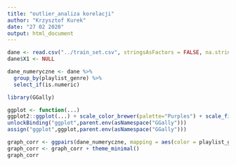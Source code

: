 ```yaml
---
title: "outlier_analiza korelacji"
author: "Krzysztof Kurek"
date: "27 02 2020"
output: html_document
---
```


```r
dane <- read.csv("../train_set.csv", stringsAsFactors = FALSE, na.strings="")
dane$X1 <- NULL

dane_numeryczne <- dane %>% 
  group_by(playlist_genre) %>% 
  select_if(is.numeric)
```

```r
library(GGally)
```



```r
ggplot <- function(...) 
ggplot2::ggplot(...) + scale_color_brewer(palette="Purples") + scale_fill_brewer(palette="Purples")
unlockBinding("ggplot",parent.env(asNamespace("GGally")))
assign("ggplot",ggplot,parent.env(asNamespace("GGally")))

graph_corr <- ggpairs(dane_numeryczne, mapping = aes(color = playlist_genre)) 
graph_corr <- graph_corr + theme_minimal()
graph_corr
```


